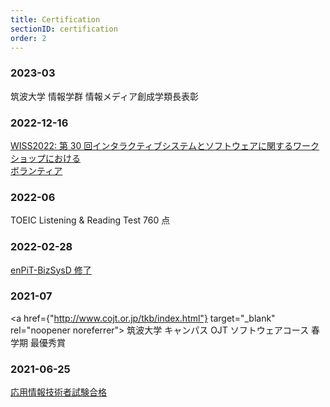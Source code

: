 ```yaml
---
title: Certification
sectionID: certification
order: 2
---
```



### 2023-03

筑波大学 情報学群 情報メディア創成学類長表彰

### 2022-12-16

<a href={wiss_pdf} target="_blank" rel="noopener noreferrer">
  WISS2022: 第 30 回インタラクティブシステムとソフトウェアに関するワークショップにおける
  <br />
  ボランティア
</a>

### 2022-06

TOEIC Listening & Reading Test 760 点

### 2022-02-28

<a href={enpit_pdf} target="_blank" rel="noopener noreferrer">
  enPiT-BizSysD 修了
</a>

### 2021-07

<a href={"http://www.cojt.or.jp/tkb/index.html"} target="_blank" rel="noopener noreferrer">
  筑波大学 キャンパス OJT ソフトウェアコース
</a>
春学期 最優秀賞

### 2021-06-25

<a href={AP_pdf} target="_blank" rel="noopener noreferrer">
  応用情報技術者試験合格
</a>
